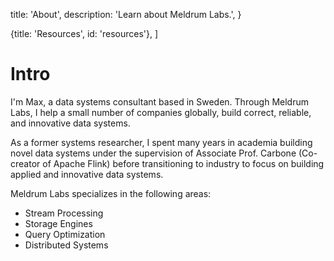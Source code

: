 
  title: 'About',
  description:
    'Learn about Meldrum Labs.',
}

  {title: 'Resources', id: 'resources'},
]

<HeroPattern />

# Intro

I'm Max, a data systems consultant based in Sweden. Through Meldrum Labs,
I help a small number of companies globally, build correct, reliable, and innovative data systems.

As a former systems researcher, I spent many years in academia building novel data systems under the supervision of Associate Prof. Carbone (Co-creator of Apache Flink)
before transitioning to industry to focus on building applied and innovative data systems.

Meldrum Labs specializes in the following areas:

* Stream Processing
* Storage Engines
* Query Optimization
* Distributed Systems
